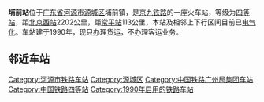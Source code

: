 {{Infobox China railway station
|车站名称 = 埔前站
|eng_name = Puqian Railway Station
|图片 = Puqian Railway Station (20190806152050).jpg
|图片介绍 = 
|车站代码 = 25796<ref>{{cite book|title=中华人民共和国铁路车站代码（GB/T 10302-2010）|publisher=中国标准出版社|year=2010|isbn=155066140495|ignore-isbn-error=true|pages=28}}</ref>
|电报码 = PIQ<ref>{{cite book|author=铁道部电子计算技术中心, 铁道部运输局|title=铁路车站站名代码表：TMIS使用|publisher=中国铁道出版社|location=北京|year=1998|isbn=9787113030995|pages=48}}</ref>
|拼音码 = PQI
|车站位置 = [[广东省|广东省]][[河源市|河源市]][[源城区|源城区]][[埔前镇|埔前镇]]
|坐标 = {{coord|23|33|57|N|114|36|53|E|display=inline,title}}
|车站功能 = 货运站
|归属 = [[广州铁路集团|广州铁路集团]]
|线路 = [[京九铁路|京九铁路]]
|车站等级 = [[四等站_(中国)|四等站]]
}}
'''埔前站'''位于[[广东省|广东省]][[河源市|河源市]][[源城区|源城区]]埔前镇，是[[京九铁路|京九铁路]]的一座火车站，等级为[[四等站_(中国)|四等站]]，距[[北京西站|北京西站]]2202公里，距[[常平站|常平站]]113公里，本站及相邻上下行区间目前已[[电气化|电气化]]。车站建于1990年，现只办理货运，不办理客运业务。

== 邻近车站 ==
{{start rail box|[[File:China_Railways.svg|16px]] [[中国铁路|中国铁路]]}}
{{s-inop|[[河源站|河源站]]<br><s>''[[新服站|新服站]]''</s>(已撤销)|{{站|北京西}}方向}}
{{s-line|[[京九铁路|京九铁路]]<br />← 25km 埔前站 14km →}}
{{s-inop|[[麻坡站|麻坡站]]|{{站|常平}}方向}}
{{End box}}

{{京九铁路}}

[[Category:河源市铁路车站|Category:河源市铁路车站]]
[[Category:源城区|Category:源城区]]
[[Category:中国铁路广州局集团车站|Category:中国铁路广州局集团车站]]
[[Category:中国铁路四等站|Category:中国铁路四等站]]
[[Category:1990年启用的铁路车站|Category:1990年启用的铁路车站]]